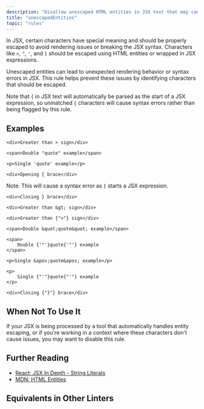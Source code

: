 ```yaml
---
description: "Disallow unescaped HTML entities in JSX text that may cause rendering issues."
title: "unescapedEntities"
topic: "rules"
---
```



<RuleSummary plugin="jsx" rule="unescapedEntities" />

In JSX, certain characters have special meaning and should be properly escaped to avoid rendering issues or breaking the JSX syntax.
Characters like `>`, `"`, `'`, and `}` should be escaped using HTML entities or wrapped in JSX expressions.

Unescaped entities can lead to unexpected rendering behavior or syntax errors in JSX.
This rule helps prevent these issues by identifying characters that should be escaped.

Note that `{` in JSX text will automatically be parsed as the start of a JSX expression, so unmatched `{` characters will cause syntax errors rather than being flagged by this rule.

## Examples

<Tabs>
<TabItem label="❌ Incorrect">

```tsx
<div>Greater than > sign</div>
```

```tsx
<span>Double "quote" example</span>
```

```tsx
<p>Single 'quote' example</p>
```

```tsx
<div>Opening { brace</div>
```

Note: This will cause a syntax error as `{` starts a JSX expression.

```tsx
<div>Closing } brace</div>
```

</TabItem>
<TabItem label="✅ Correct">

```tsx
<div>Greater than &gt; sign</div>
```

```tsx
<div>Greater than {">"} sign</div>
```

```tsx
<span>Double &quot;quote&quot; example</span>
```

```tsx
<span>
	Double {'"'}quote{'"'} example
</span>
```

```tsx
<p>Single &apos;quote&apos; example</p>
```

```tsx
<p>
	Single {"'"}quote{"'"} example
</p>
```

```tsx
<div>Closing {"}"} brace</div>
```

</TabItem>
</Tabs>

## When Not To Use It

If your JSX is being processed by a tool that automatically handles entity escaping, or if you're working in a context where these characters don't cause issues, you may want to disable this rule.

## Further Reading

- [React: JSX In Depth - String Literals](https://react.dev/learn/writing-markup-with-jsx)
- [MDN: HTML Entities](https://developer.mozilla.org/en-US/docs/Glossary/Entity)

## Equivalents in Other Linters

<RuleEquivalents pluginId="jsx" ruleId="unescapedEntities" />
